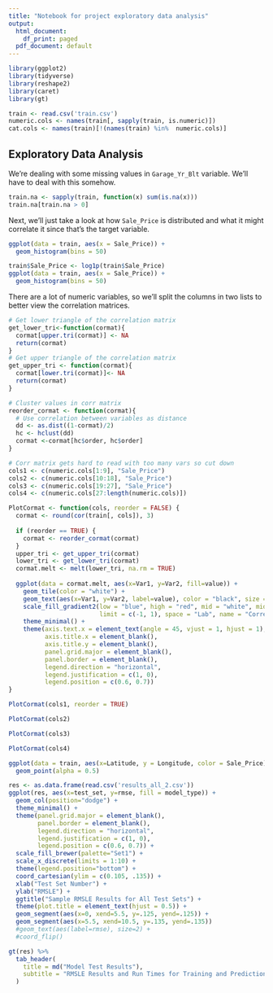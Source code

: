 ```yaml
---
title: "Notebook for project exploratory data analysis"
output:
  html_document:
    df_print: paged
  pdf_document: default
---
```


```r
library(ggplot2)
library(tidyverse)
library(reshape2)
library(caret)
library(gt)
```

```r
train <- read.csv('train.csv')
numeric.cols <- names(train[, sapply(train, is.numeric)])
cat.cols <- names(train)[!(names(train) %in%  numeric.cols)]
```

## Exploratory Data Analysis

We're dealing with some missing values in `Garage_Yr_Blt` variable. We'll have 
to deal with this somehow.

```r
train.na <- sapply(train, function(x) sum(is.na(x)))
train.na[train.na > 0]
```

Next, we'll just take a look at how `Sale_Price` is distributed and what it might
correlate it since that's the target variable.

```r
ggplot(data = train, aes(x = Sale_Price)) +
  geom_histogram(bins = 50)
```

```r
train$Sale_Price <- log1p(train$Sale_Price)
ggplot(data = train, aes(x = Sale_Price)) +
  geom_histogram(bins = 50)

```

There are a lot of numeric variables, so we'll split the columns in two lists
to better view the correlation matrices.

```r
# Get lower triangle of the correlation matrix
get_lower_tri<-function(cormat){
  cormat[upper.tri(cormat)] <- NA
  return(cormat)
}
# Get upper triangle of the correlation matrix
get_upper_tri <- function(cormat){
  cormat[lower.tri(cormat)]<- NA
  return(cormat)
}

# Cluster values in corr matrix
reorder_cormat <- function(cormat){
  # Use correlation between variables as distance
  dd <- as.dist((1-cormat)/2)
  hc <- hclust(dd)
  cormat <-cormat[hc$order, hc$order]
}

# Corr matrix gets hard to read with too many vars so cut down
cols1 <- c(numeric.cols[1:9], "Sale_Price")
cols2 <- c(numeric.cols[10:18], "Sale_Price")
cols3 <- c(numeric.cols[19:27], "Sale_Price")
cols4 <- c(numeric.cols[27:length(numeric.cols)])
```

```r
  
PlotCormat <- function(cols, reorder = FALSE) {
  cormat <- round(cor(train[, cols]), 3)
  
  if (reorder == TRUE) {
    cormat <- reorder_cormat(cormat)
  }
  upper_tri <- get_upper_tri(cormat)
  lower_tri <- get_lower_tri(cormat)
  cormat.melt <- melt(lower_tri, na.rm = TRUE)
  
  ggplot(data = cormat.melt, aes(x=Var1, y=Var2, fill=value)) + 
    geom_tile(color = "white") +
    geom_text(aes(x=Var1, y=Var2, label=value), color = "black", size = 4) +
    scale_fill_gradient2(low = "blue", high = "red", mid = "white", midpoint = 0,
                         limit = c(-1, 1), space = "Lab", name = "Correlation") +
    theme_minimal() +
    theme(axis.text.x = element_text(angle = 45, vjust = 1, hjust = 1),
          axis.title.x = element_blank(),
          axis.title.y = element_blank(),
          panel.grid.major = element_blank(),
          panel.border = element_blank(),
          legend.direction = "horizontal",
          legend.justification = c(1, 0),
          legend.position = c(0.6, 0.7))
}
```

```r
PlotCormat(cols1, reorder = TRUE)
```


```r
PlotCormat(cols2)
```

```r
PlotCormat(cols3)
```

```r
PlotCormat(cols4)
```


```r
ggplot(data = train, aes(x=Latitude, y = Longitude, color = Sale_Price)) +
  geom_point(alpha = 0.5)
```

```r
res <- as.data.frame(read.csv('results_all_2.csv'))
ggplot(res, aes(x=test_set, y=rmse, fill = model_type)) + 
  geom_col(position="dodge") +
  theme_minimal() +
  theme(panel.grid.major = element_blank(),
        panel.border = element_blank(),
        legend.direction = "horizontal",
        legend.justification = c(1, 0),
        legend.position = c(0.6, 0.7)) +
  scale_fill_brewer(palette="Set1") +
  scale_x_discrete(limits = 1:10) +
  theme(legend.position="bottom") + 
  coord_cartesian(ylim = c(0.105, .135)) +
  xlab("Test Set Number") + 
  ylab("RMSLE") + 
  ggtitle("Sample RMSLE Results for All Test Sets") +
  theme(plot.title = element_text(hjust = 0.5)) + 
  geom_segment(aes(x=0, xend=5.5, y=.125, yend=.125)) +
  geom_segment(aes(x=5.5, xend=10.5, y=.135, yend=.135))
  #geom_text(aes(label=rmse), size=2) +
  #coord_flip()

```

```r
gt(res) %>%
  tab_header(
    title = md("Model Test Results"),
    subtitle = "RMSLE Results and Run Times for Training and Predictions"
  )
```

